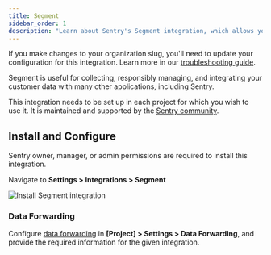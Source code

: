 ```yaml
---
title: Segment
sidebar_order: 1
description: "Learn about Sentry's Segment integration, which allows you to collect all your client-side data for Sentry automatically."
---
```


<Alert level="warning">

If you make changes to your organization slug, you'll need to update your configuration for this integration. Learn more in our [troubleshooting guide](/organization/integrations/troubleshooting).

</Alert>

Segment is useful for collecting, responsibly managing, and integrating your customer data with many other applications, including Sentry.

This integration needs to be set up in each project for which you wish to use it. It is maintained and supported by the [Sentry community](https://open.sentry.io/).

## Install and Configure

<Note>

Sentry owner, manager, or admin permissions are required to install this integration.

</Note>

Navigate to **Settings > Integrations > Segment**

![Install Segment integration](./img/segment.png)

### Data Forwarding

Configure [data forwarding](/concepts/data-management/data-forwarding/) in **[Project] > Settings > Data Forwarding**, and provide the required information for the given integration.
